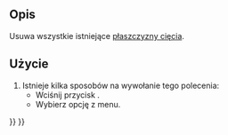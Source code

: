 <languages/>

{{Docnav
|[[FEM_ClippingPlaneAdd/pl|Płaszczyzna cięcia na ścianie]]
|[[FEM_Examples/pl|Otwórz przykłady MES]]
|[[FEM_Workbench/pl|środowisko pracy MES]]
|IconL=FEM_ClippingPlaneAdd.svg
|IconR=FEM_Examples.svg
|IconC=Workbench_FEM.svg
}}

<div class="mw-translate-fuzzy">
{{GuiCommand/pl
|Name=FEM ClippingPlaneRemoveAll
|Name/pl=MES: Usuń wszystkie płaszczyzny cięcia
|MenuLocation=Narzędzia → Usuń wszystkie płaszczyzny cięcia
|Workbenches=[[FEM_Workbench/pl|MES]]
|SeeAlso=[[FEM_tutorial/pl|Poradnik MES]]
}}
</div>

<span id="Description"></span>
==Opis==

Usuwa wszystkie istniejące [[FEM_ClippingPlaneAdd/pl|płaszczyzny cięcia]].

<span id="Usage"></span>
==Użycie==

<div class="mw-translate-fuzzy">
# Istnieje kilka sposobów na wywołanie tego polecenia:
#* Wciśnij przycisk {{Button|[[Image:FEM_ClippingPlaneRemoveAll.svg|16px]] [[FEM_ClippingPlaneRemoveAll/pl|Usuń wszystkie płaszczyzny cięcia]]}}.
#* Wybierz opcję {{MenuCommand|Narzędzia → [[Image:FEM_ClippingPlaneRemoveAll.svg|16px]] Usuń wszystkie płaszczyzny cięcia}} z menu.
</div>

{{Docnav
|[[FEM_ClippingPlaneAdd/pl|Płaszczyzna cięcia na ścianie]]
|[[FEM_Examples/pl|Otwórz przykłady MES]]
|[[FEM_Workbench/pl|środowisko pracy MES]]
|IconL=FEM_ClippingPlaneAdd.svg
|IconR=FEM_Examples.svg
|IconC=Workbench_FEM.svg
}}

{{FEM Tools navi{{#translation:}}}}
{{Userdocnavi{{#translation:}}}}